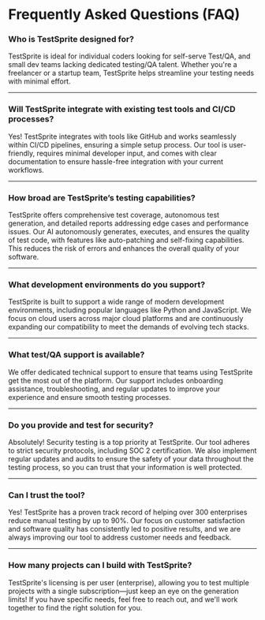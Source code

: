 # Frequently Asked Questions (FAQ)

### Who is TestSprite designed for?
TestSprite is ideal for individual coders looking for self-serve Test/QA, and small dev teams lacking dedicated testing/QA talent. Whether you're a freelancer or a startup team, TestSprite helps streamline your testing needs with minimal effort.

---

### Will TestSprite integrate with existing test tools and CI/CD processes?
Yes! TestSprite integrates with tools like GitHub and works seamlessly within CI/CD pipelines, ensuring a simple setup process. Our tool is user-friendly, requires minimal developer input, and comes with clear documentation to ensure hassle-free integration with your current workflows.

---

### How broad are TestSprite’s testing capabilities?
TestSprite offers comprehensive test coverage, autonomous test generation, and detailed reports addressing edge cases and performance issues. Our AI autonomously generates, executes, and ensures the quality of test code, with features like auto-patching and self-fixing capabilities. This reduces the risk of errors and enhances the overall quality of your software.

---

### What development environments do you support?
TestSprite is built to support a wide range of modern development environments, including popular languages like Python and JavaScript. We focus on cloud users across major cloud platforms and are continuously expanding our compatibility to meet the demands of evolving tech stacks.

---

### What test/QA support is available?
We offer dedicated technical support to ensure that teams using TestSprite get the most out of the platform. Our support includes onboarding assistance, troubleshooting, and regular updates to improve your experience and ensure smooth testing processes.

---

### Do you provide and test for security?
Absolutely! Security testing is a top priority at TestSprite. Our tool adheres to strict security protocols, including SOC 2 certification. We also implement regular updates and audits to ensure the safety of your data throughout the testing process, so you can trust that your information is well protected.

---

### Can I trust the tool?
Yes! TestSprite has a proven track record of helping over 300 enterprises reduce manual testing by up to 90%. Our focus on customer satisfaction and software quality has consistently led to positive results, and we are always improving our tool to address customer needs and feedback.

---

### How many projects can I build with TestSprite?
TestSprite's licensing is per user (enterprise), allowing you to test multiple projects with a single subscription—just keep an eye on the generation limits! If you have specific needs, feel free to reach out, and we'll work together to find the right solution for you.